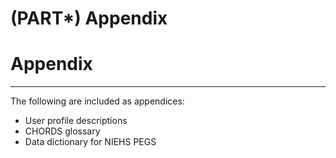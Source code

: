 # (PART\*) Appendix {.unnumbered .unlisted}

# **Appendix** {-}

---

The following are included as appendices:

* User profile descriptions
* CHORDS glossary
* Data dictionary for NIEHS PEGS 
